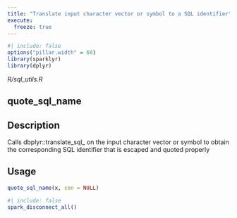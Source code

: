 ```yaml
---
title: "Translate input character vector or symbol to a SQL identifier"
execute:
  freeze: true
---
```


```r
#| include: false
options("pillar.width" = 60)
library(sparklyr) 
library(dplyr)
```

*R/sql_utils.R*

## quote_sql_name

## Description
Calls dbplyr::translate_sql_ on the input character vector or symbol to obtain the corresponding SQL identifier that is escaped and quoted properly 


## Usage
```r
quote_sql_name(x, con = NULL) 
```









```r
#| include: false
spark_disconnect_all()
```
